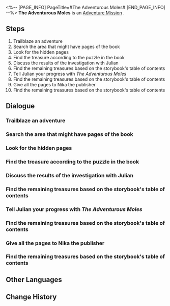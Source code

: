 <%-- [PAGE_INFO]
PageTitle=#The Adventurous Moles#
[END_PAGE_INFO] --%>
{{Stub|Dialogue, characters, and location(s)}}
{{Mission Infobox
|id            = 2011105
|title         = 
|image         = Mission The Adventurous Moles.png
|type          = Adventure
|event_name    = 
|chapter       = 
|requirements  = 
* [[Companion Mission]] ''[[Hook's Treasure]]'' completed
* [[Trailblaze Mission]] ''[[Soldiers Stay Silent]]'' completed
|summary       = You have collected the new chapters of ''The Adventurous Moles'' and published them.
All the young readers in Belobog will be grateful to you.
|characters    = <!--characters that appear in this mission-->
|startLocation = <!--location as it intially appears on the mission screen-->
|world         = <!--i.e. Penacony-->
|area          = <!--i.e. A Child's Dream-->
|prev          = 
|next          = 
|exp           = 100
|credits       = 6000
|stellarJade   = 
|other         = {{Card List|Sparse Aether*6;Shield*100|delim=;}}
}}
'''The Adventurous Moles''' is an [[Adventure Mission]]<!--in [world]-->.

==Steps==
# Trailblaze an adventure
# Search the area that might have pages of the book
# Look for the hidden pages
# Find the treasure according to the puzzle in the book
# Discuss the results of the investigation with Julian
# Find the remaining treasures based on the storybook's table of contents
# Tell Julian your progress with ''The Adventurous Moles''
# Find the remaining treasures based on the storybook's table of contents
# Give all the pages to Nika the publisher
# Find the remaining treasures based on the storybook's table of contents

<!--
==Gameplay Notes==

--><!--
==Trial Character==

-->
==Dialogue==
{{Stub Dialogue}}
===Trailblaze an adventure===
{{Mission Description|type=adventure|location=<!--to be added-->|Those on the Path of Trailblaze will encounter all kinds of strange people and odd anecdotes during the journey. Not only do these trivial stories fill up trailblazers' journals, but they also deepen their connections to all worlds.}}
{{Dialogue Start}}
:{{tx}}
{{Dialogue End}}

===Search the area that might have pages of the book===
{{Mission Description|type=adventure|location=<!--to be added-->|update|Julian gives you a damaged book called ''The Adventurous Moles''. You find clues about the rest of this book in its table of contents. Maybe you can find the whole book.<br />Then, maybe you can even find the treasure... Wait, this is just a book for kids. Don't take it seriously.}}
{{Dialogue Start}}
:{{tx}}
{{Dialogue End}}

===Look for the hidden pages===
{{Mission Description|type=adventure|location=<!--to be added-->|update|According to the table of contents of ''The Adventurous Moles'', this story happened here. Will you find any pages here?<br />Come to think of it, is it possible that the pages are hidden in this place where the story took place?}}
{{Dialogue Start}}
:{{tx}}
{{Dialogue End}}

===Find the treasure according to the puzzle in the book===
{{Mission Description|type=adventure|location=<!--to be added-->|update|Surprisingly, you find the lost pages of ''The Adventurous Moles'' here, and they contain a clue about the puzzle. Maybe you can try to solve it...<br />Now you're working on a puzzle found in a kid's book. How addicting, is this why the kids love it? You just need another puzzle piece!}}
{{Dialogue Start}}
:{{tx}}
{{Dialogue End}}

===Discuss the results of the investigation with Julian===
{{Mission Description|type=adventure|location=<!--to be added-->|update|Through hints in the storybook, you find the treasure hidden by the author at the Great Mine. This children's adventure book has actual treasures on top of a great story. Go and tell Julian the news.}}
{{Dialogue Start}}
:{{tx}}
{{Dialogue End}}

===Find the remaining treasures based on the storybook's table of contents===
{{Mission Description|type=adventure|location=<!--to be added-->|update|Based on the table of contents of ''The Adventurous Moles'', {{Color|Keyword|there are still 3 chapters hidden at Backwater Pass, Rivet Town, and the Silvermane Guard Restricted Zone respectively.}} If you find these missing pages, you can find clues to the treasure. Ask Julian if you have any questions. Once you've collected everything, talk to Julian.}}
{{Dialogue Start}}
:{{tx}}
{{Dialogue End}}

===Tell Julian your progress with ''The Adventurous Moles''===
{{Mission Description|type=adventure|location=<!--to be added-->|update|You've already collected all the pages that you could find from ''The Adventurous Moles''. You are probably the first one to have done so. Tell Julian the good news.}}
{{Dialogue Start}}
:{{tx}}
{{Dialogue End}}

===Find the remaining treasures based on the storybook's table of contents===
{{Mission Description|type=adventure|location=<!--to be added-->|update|Based on the table of contents of ''The Adventurous Moles'', {{Color|Keyword|there are still 3 chapters hidden at Backwater Pass, Rivet Town, and the Silvermane Guard Restricted Zone respectively.}} If you find these missing pages, you can find clues to the treasure. Ask Julian if you have any questions. Once you've collected everything, talk to Julian.}}
{{Dialogue Start}}
:{{tx}}
{{Dialogue End}}

===Give all the pages to Nika the publisher===
{{Mission Description|type=adventure|location=<!--to be added-->|update|Julian hands you the postscript to ''The Adventurous Moles''. With that, you now have the whole storybook. Upon Julian's recommendation, you decide to submit this children's adventure book for publication and sale. Nika the publisher works in the Administrative District up in the Overworld. Go and inquire with her.}}
{{Dialogue Start}}
:{{tx}}
{{Dialogue End}}

===Find the remaining treasures based on the storybook's table of contents===
{{Mission Description|type=adventure|location=<!--to be added-->|update|Based on the table of contents of ''The Adventurous Moles'', {{Color|Keyword|there are still 3 chapters hidden at Backwater Pass, Rivet Town, and the Silvermane Guard Restricted Zone respectively.}} If you find these missing pages, you can find clues to the treasure. Ask Julian if you have any questions. Once you've collected everything, talk to Julian.}}
{{Dialogue Start}}
:{{tx}}
{{Dialogue End}}

==Other Languages==
{{Other Languages
|en   = The Adventurous Moles
|zhs  = 冒险鼹鼠队
|zht  = 冒險鼴鼠隊
|ja   = モグラ冒険隊
|ko   = 두더지 모험단
|es   = Los topos aventureros
|fr   = Les Taupes aventurières
|ru   = Кроты-приключенцы
|th   = การผจญภัยของแก๊งตัวตุ่น
|vi   = Đội Chuột Chũi Phiêu Lưu
|de   = Die abenteuerlustigen Maulwürfe
|id   = Petualang The Moles
|pt   = As Toupeiras Aventureiras
}}

==Change History==
{{Change History|1.0}}
